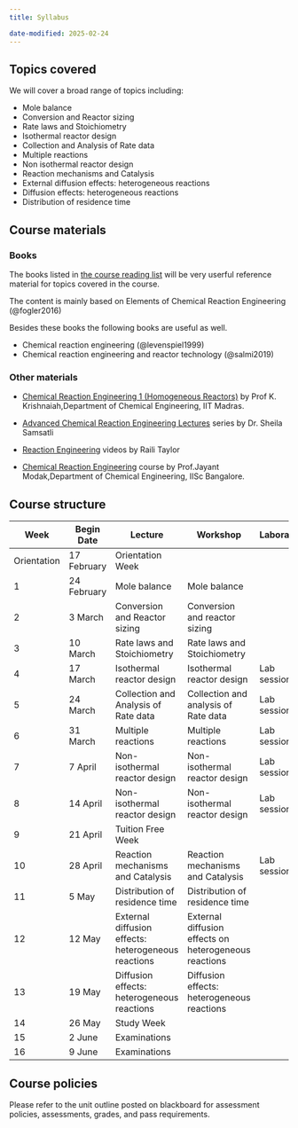 ```yaml
---
title: Syllabus

date-modified: 2025-02-24
---
```


## Topics covered

We will cover a broad range of topics including: 

- Mole balance
- Conversion and Reactor sizing
- Rate laws and Stoichiometry
- Isothermal reactor design
- Collection and Analysis of Rate data
- Multiple reactions
- Non isothermal reactor design
- Reaction mechanisms and Catalysis
- External diffusion effects: heterogeneous reactions
- Diffusion effects: heterogeneous reactions
- Distribution of residence time

## Course materials

### Books

The books listed in [the course reading
list](https://curtin.alma.exlibrisgroup.com/leganto/public/61CUR_INST/lists/15697875750001951)
will be very userful reference material for topics covered in the course.   

The content is mainly based on Elements of Chemical Reaction Engineering (@fogler2016)

Besides these books the following books are useful as well. 

- Chemical reaction engineering (@levenspiel1999)
- Chemical reaction engineering and reactor technology (@salmi2019)

### Other materials

- [Chemical Reaction Engineering 1 (Homogeneous
Reactors)](https://www.youtube.com/playlist?list=PLbMVogVj5nJRrrhcrAIIJs1W0qgH5axqO)
by Prof K. Krishnaiah,Department of Chemical Engineering, IIT Madras. 

- [Advanced Chemical Reaction Engineering
Lectures](https://www.youtube.com/playlist?list=PLnqlE22sKQiaxcidrmQ2jRxyD04XQAWfV)
series by Dr. Sheila Samsatli

- [Reaction
Engineering](https://www.youtube.com/playlist?list=PLBUHO4VNB5hACoKj0fpVd5pBr2akmbvEO)
videos by Raili Taylor

- [Chemical Reaction
Engineering](https://www.youtube.com/playlist?list=PLE6AABEBC55CC0F74) course
by Prof.Jayant Modak,Department of Chemical Engineering, IISc Bangalore.

## Course structure

| Week  | Begin Date   | Lecture                                      | Workshop                                    | Laboratory  | Assessment                      |
|-------|-------------|----------------------------------------------|---------------------------------------------|-------------|--------------------------------|
| Orientation | 17 February  | Orientation Week                          |                                             |             |                                |
| 1     | 24 February  | Mole balance                                | Mole balance                               |             | Portfolio 1 - Introduction    |
| 2     | 3 March     | Conversion and Reactor sizing               | Conversion and reactor sizing              |             |                                |
| 3     | 10 March    | Rate laws and Stoichiometry                 | Rate laws and Stoichiometry                |             |                                |
| 4     | 17 March    | Isothermal reactor design                   | Isothermal reactor design                  | Lab session |                                |
| 5     | 24 March    | Collection and Analysis of Rate data        | Collection and analysis of Rate data       | Lab session | Project released               |
| 6     | 31 March    | Multiple reactions                          | Multiple reactions                         | Lab session |                                |
| 7     | 7 April     | Non-isothermal reactor design               | Non-isothermal reactor design              | Lab session |                                |
| 8     | 14 April    | Non-isothermal reactor design               | Non-isothermal reactor design              | Lab session | Portfolio 2 (Thursday 17 April) |
| 9     | 21 April    | Tuition Free Week                           |                                             |             |                                |
| 10    | 28 April    | Reaction mechanisms and Catalysis           | Reaction mechanisms and Catalysis          | Lab session |                                |
| 11    | 5 May      | Distribution of residence time              | Distribution of residence time             |             |                                |
| 12    | 12 May      | External diffusion effects: heterogeneous reactions | External diffusion effects on heterogeneous reactions |             | Portfolio 3 (Thursday 15 May) |
| 13    | 19 May      | Diffusion effects: heterogeneous reactions  | Diffusion effects: heterogeneous reactions |             | Project submission            |
| 14    | 26 May      | Study Week                                  |                                             |             |                                |
| 15    | 2 June      | Examinations                                |                                             |             |                                |
| 16    | 9 June      | Examinations                                |                                             |             |                                |


<!-- ![Program calender 2024, Semester 1](../../assets/images/program_calendar_2024_s1.png) -->

## Course policies

Please refer to the unit outline posted on blackboard for assessment policies,
assessments, grades, and pass requirements. 


